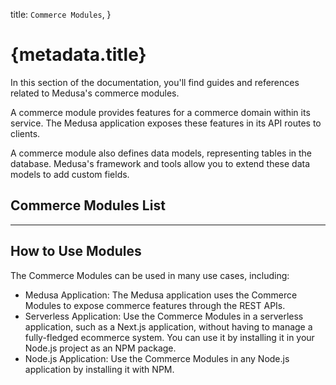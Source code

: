 
  title: `Commerce Modules`,
}

# {metadata.title}

In this section of the documentation, you'll find guides and references related to Medusa's commerce modules.

A commerce module provides features for a commerce domain within its service. The Medusa application exposes these features in its API routes to clients.

A commerce module also defines data models, representing tables in the database. Medusa's framework and tools allow you to extend these data models to add custom fields.

## Commerce Modules List

<ChildDocs onlyTopLevel={true} />

---

## How to Use Modules

The Commerce Modules can be used in many use cases, including:

- Medusa Application: The Medusa application uses the Commerce Modules to expose commerce features through the REST APIs.
- Serverless Application: Use the Commerce Modules in a serverless application, such as a Next.js application, without having to manage a fully-fledged ecommerce system. You can use it by installing it in your Node.js project as an NPM package.
- Node.js Application: Use the Commerce Modules in any Node.js application by installing it with NPM.
